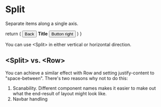 
# Split
Separate items along a single axis.

  return (
    <Split>
      <button>Back</button>
      <b>Title</b>
      <button>Button right</button>
    </Split>
  )
}

<Example2 />

You can use \<Split> in either vertical or horizontal direction.

## \<Split> vs. \<Row>

You can achieve a similar effect with Row and setting justify-content to "space-between". There's two reasons why not to do this:

1. Scanability. Different component names makes it easier to make out what the end-result of layout might look like.
2. Navbar handling

